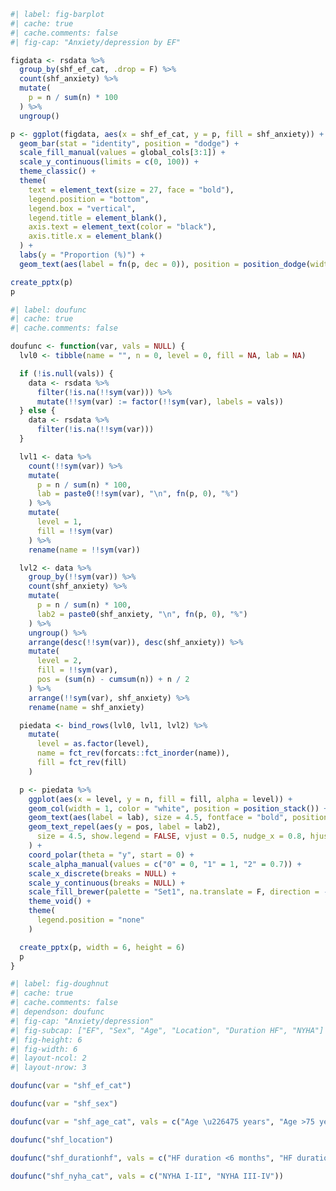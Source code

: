 
```r
#| label: fig-barplot
#| cache: true
#| cache.comments: false
#| fig-cap: "Anxiety/depression by EF"

figdata <- rsdata %>%
  group_by(shf_ef_cat, .drop = F) %>%
  count(shf_anxiety) %>%
  mutate(
    p = n / sum(n) * 100
  ) %>%
  ungroup()

p <- ggplot(figdata, aes(x = shf_ef_cat, y = p, fill = shf_anxiety)) +
  geom_bar(stat = "identity", position = "dodge") +
  scale_fill_manual(values = global_cols[3:1]) +
  scale_y_continuous(limits = c(0, 100)) +
  theme_classic() +
  theme(
    text = element_text(size = 27, face = "bold"),
    legend.position = "bottom",
    legend.box = "vertical",
    legend.title = element_blank(),
    axis.text = element_text(color = "black"),
    axis.title.x = element_blank()
  ) +
  labs(y = "Proportion (%)") +
  geom_text(aes(label = fn(p, dec = 0)), position = position_dodge(width = 0.9), vjust = -0.25, size = 8, fontface = "bold")

create_pptx(p)
p
```

```r
#| label: doufunc
#| cache: true
#| cache.comments: false

doufunc <- function(var, vals = NULL) {
  lvl0 <- tibble(name = "", n = 0, level = 0, fill = NA, lab = NA)

  if (!is.null(vals)) {
    data <- rsdata %>%
      filter(!is.na(!!sym(var))) %>%
      mutate(!!sym(var) := factor(!!sym(var), labels = vals))
  } else {
    data <- rsdata %>%
      filter(!is.na(!!sym(var)))
  }

  lvl1 <- data %>%
    count(!!sym(var)) %>%
    mutate(
      p = n / sum(n) * 100,
      lab = paste0(!!sym(var), "\n", fn(p, 0), "%")
    ) %>%
    mutate(
      level = 1,
      fill = !!sym(var)
    ) %>%
    rename(name = !!sym(var))

  lvl2 <- data %>%
    group_by(!!sym(var)) %>%
    count(shf_anxiety) %>%
    mutate(
      p = n / sum(n) * 100,
      lab2 = paste0(shf_anxiety, "\n", fn(p, 0), "%")
    ) %>%
    ungroup() %>%
    arrange(desc(!!sym(var)), desc(shf_anxiety)) %>%
    mutate(
      level = 2,
      fill = !!sym(var),
      pos = (sum(n) - cumsum(n)) + n / 2
    ) %>%
    arrange(!!sym(var), shf_anxiety) %>%
    rename(name = shf_anxiety)

  piedata <- bind_rows(lvl0, lvl1, lvl2) %>%
    mutate(
      level = as.factor(level),
      name = fct_rev(forcats::fct_inorder(name)),
      fill = fct_rev(fill)
    )

  p <- piedata %>%
    ggplot(aes(x = level, y = n, fill = fill, alpha = level)) +
    geom_col(width = 1, color = "white", position = position_stack()) +
    geom_text(aes(label = lab), size = 4.5, fontface = "bold", position = position_stack(vjust = 0.5)) +
    geom_text_repel(aes(y = pos, label = lab2),
      size = 4.5, show.legend = FALSE, vjust = 0.5, nudge_x = 0.8, hjust = 0.5, fontface = "bold", alpha = 1
    ) +
    coord_polar(theta = "y", start = 0) +
    scale_alpha_manual(values = c("0" = 0, "1" = 1, "2" = 0.7)) +
    scale_x_discrete(breaks = NULL) +
    scale_y_continuous(breaks = NULL) +
    scale_fill_brewer(palette = "Set1", na.translate = F, direction = -1) +
    theme_void() +
    theme(
      legend.position = "none"
    )

  create_pptx(p, width = 6, height = 6)
  p
}
```

```r
#| label: fig-doughnut
#| cache: true
#| cache.comments: false
#| dependson: doufunc
#| fig-cap: "Anxiety/depression"
#| fig-subcap: ["EF", "Sex", "Age", "Location", "Duration HF", "NYHA"]
#| fig-height: 6
#| fig-width: 6
#| layout-ncol: 2
#| layout-nrow: 3

doufunc(var = "shf_ef_cat")

doufunc(var = "shf_sex")

doufunc(var = "shf_age_cat", vals = c("Age \u226475 years", "Age >75 years"))

doufunc("shf_location")

doufunc("shf_durationhf", vals = c("HF duration <6 months", "HF duration \u22656 months"))

doufunc("shf_nyha_cat", vals = c("NYHA I-II", "NYHA III-IV"))
```
